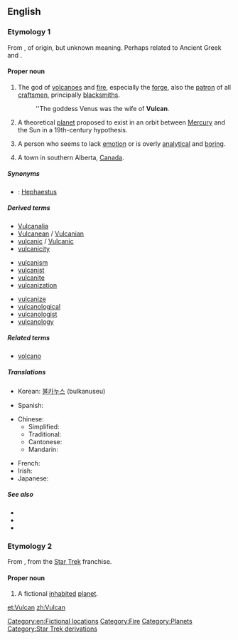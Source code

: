 {{wikipedia|dab=Vulcan}}
{{also|vulcan}}
==English==

===Etymology 1===
From {{etyl|la}} {{term|Vulcanus|Vulcānus|lang=la}}, of {{etyl|ett}} origin, but unknown meaning. Perhaps related to Ancient Greek {{term|πῦρ||fire|tr=pur|lang=grc}} and {{term|καίω||burn|tr=kaiō|lang=grc}}.

====Proper noun====
{{en-proper noun}}

# {{context|Roman mythology}} The god of [[volcanoes]] and [[fire]], especially the [[forge]], also the [[patron]] of all [[craftsmen]], principally [[blacksmiths]].
#: ''The goddess Venus was the wife of '''Vulcan'''.
# {{astronomy|historical}} A theoretical [[planet]] proposed to exist in an orbit between [[Mercury]] and the Sun in a 19th-century hypothesis.
# {{slang|pejorative}} A person who seems to lack [[emotion]] or is overly [[analytical]] and [[boring]].
# A town in southern Alberta, [[Canada]].

=====Synonyms=====
* {{italbrac|Roman mythology}}: [[Hephaestus]] {{italbrac|Greek name}}

=====Derived terms=====
{{rel-top3|Terms derived from ''Vulcan''}}
* [[Vulcanalia]]
* [[Vulcanean]] / [[Vulcanian]]
* [[vulcanic]] / [[Vulcanic]]
* [[vulcanicity]]
{{rel-mid3}}
* [[vulcanism]]
* [[vulcanist]]
* [[vulcanite]]
* [[vulcanization]]
{{rel-mid3}}
* [[vulcanize]]
* [[vulcanological]]
* [[vulcanologist]]
* [[vulcanology]]
{{rel-bottom}}

=====Related terms=====
* [[volcano]]

=====Translations=====
{{trans-top|Roman god of fire}}
* Korean: [[불카누스]] (bulkanuseu)
{{trans-mid}}
* Spanish: {{t-|es|Vulcano}}
{{trans-bottom}}

{{trans-top|Theoretical planet}}
* Chinese: {{t|cmn|祝融星|sc=Hani}}
** Simplified: {{tø|zh|祝融星|sc=Hani}}
** Traditional: {{tø|zh|祝融星|sc=Hani}}
** Cantonese: {{tø|yue|祝融星|sc=Hani|xs=Cantonese}}
** Mandarin: {{t|cmn|祝融星|sc=Hani}}
{{trans-mid}}
* French: {{t|fr|Vulcain}}
* Irish: {{t-|ga|Bolcán|xs=Irish}}
* Japanese: {{t|ja|バルカン}}
{{trans-bottom}}

=====See also=====
* {{pedialite|Vulcan (mythology)}}
* {{pedialite|Vulcan (hypothetical planet)}}
* {{pedialite|Vulcan, Alberta}}

===Etymology 2===
From {{term|Appendix:Star Trek/Vulcan|Vulcan}}, from the [[w:Star Trek|Star Trek]] franchise.

====Proper noun====
{{en-proper noun}}

# A fictional [[inhabited]] [[planet]].

[[Category:en:Fictional locations]]
[[Category:Fire]]
[[Category:Planets]]
[[Category:Star Trek derivations]]

[[et:Vulcan]]
[[zh:Vulcan]]